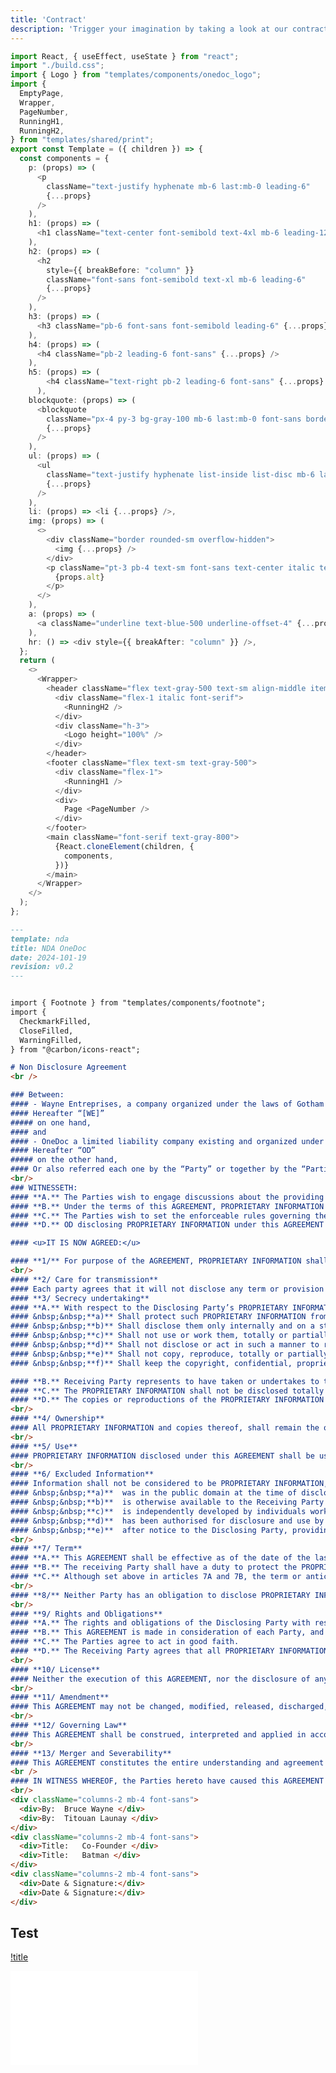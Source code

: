 ```yaml
---
title: 'Contract'
description: 'Trigger your imagination by taking a look at our contract template'
---
```


<CardGroup cols={2}>
<Card title="NDA Contract Code">
<CodeGroup>

```typescript index.tsx
import React, { useEffect, useState } from "react";
import "./build.css";
import { Logo } from "templates/components/onedoc_logo";
import {
  EmptyPage,
  Wrapper,
  PageNumber,
  RunningH1,
  RunningH2,
} from "templates/shared/print";
export const Template = ({ children }) => {
  const components = {
    p: (props) => (
      <p
        className="text-justify hyphenate mb-6 last:mb-0 leading-6"
        {...props}
      />
    ),
    h1: (props) => (
      <h1 className="text-center font-semibold text-4xl mb-6 leading-12" {...props} />
    ),
    h2: (props) => (
      <h2
        style={{ breakBefore: "column" }}
        className="font-sans font-semibold text-xl mb-6 leading-6"
        {...props}
      />
    ),
    h3: (props) => (
      <h3 className="pb-6 font-sans font-semibold leading-6" {...props} />
    ),
    h4: (props) => (
      <h4 className="pb-2 leading-6 font-sans" {...props} />
    ),
    h5: (props) => (
        <h4 className="text-right pb-2 leading-6 font-sans" {...props} />
      ),
    blockquote: (props) => (
      <blockquote
        className="px-4 py-3 bg-gray-100 mb-6 last:mb-0 font-sans border-l-2 border-l-gray-300 rounded-sm"
        {...props}
      />
    ),
    ul: (props) => (
      <ul
        className="text-justify hyphenate list-inside list-disc mb-6 last:mb-0"
        {...props}
      />
    ),
    li: (props) => <li {...props} />,
    img: (props) => (
      <>
        <div className="border rounded-sm overflow-hidden">
          <img {...props} />
        </div>
        <p className="pt-3 pb-4 text-sm font-sans text-center italic text-gray-400">
          {props.alt}
        </p>
      </>
    ),
    a: (props) => (
      <a className="underline text-blue-500 underline-offset-4" {...props} />
    ),
    hr: () => <div style={{ breakAfter: "column" }} />,
  };
  return (
    <>
      <Wrapper>
        <header className="flex text-gray-500 text-sm align-middle items-center">
          <div className="flex-1 italic font-serif">
            <RunningH2 />
          </div>
          <div className="h-3">
            <Logo height="100%" />
          </div>
        </header>
        <footer className="flex text-sm text-gray-500">
          <div className="flex-1">
            <RunningH1 />
          </div>
          <div>
            Page <PageNumber />
          </div>
        </footer>
        <main className="font-serif text-gray-800">
          {React.cloneElement(children, {
            components,
          })}
        </main>
      </Wrapper>
    </>
  );
};
```

```markdown index.mdx
---
template: nda
title: NDA OneDoc
date: 2024-101-19
revision: v0.2
---


import { Footnote } from "templates/components/footnote";
import {
  CheckmarkFilled,
  CloseFilled,
  WarningFilled,
} from "@carbon/icons-react";

# Non Disclosure Agreement
<br />

### Between:
#### - Wayne Entreprises, a company organized under the laws of Gotham with a head office located at Wayne Tower, Gotham City, represented by Mr Bruce Wayne, duly authorized.
#### Hereafter “[WE]”
##### on one hand,
#### and
#### - OneDoc a limited liability company existing and organized under the laws of California, USA with a head office located in San Francisco, California, United States of America, represented by its managing director, Mr Titouan Launay, duly authorized.
#### Hereafter “OD”
##### on the other hand,
#### Or also referred each one by the “Party” or together by the “Parties”.
<br/>
### WITNESSETH:
#### **A.** The Parties wish to engage discussions about the providing of development services to OneDoc by Wayne Entreprises. Hereafter the “Project”.
#### **B.** Under the terms of this AGREEMENT, PROPRIETARY INFORMATION need to be disclosed by OD.
#### **C.** The Parties wish to set the enforceable rules governing the transmission of PROPRIETARY INFORMATION by OD.
#### **D.** OD disclosing PROPRIETARY INFORMATION under this AGREEMENT is referred to herein as the Disclosing Party. The Party receiving PROPRIETARY INFORMATION under this AGREEMENT is referred to herein as the Receiving Party.

#### <u>IT IS NOW AGREED:</u>

#### **1/** For purpose of the AGREEMENT, PROPRIETARY INFORMATION shall mean all information OD will disclose as part of the Project, including but not limited to any and all business plans, sales information, methodologies, know-how, engineering studies, computer software and systems, and more generally technical, scientific, industrial, financial or marketing information, as they may be defined by the EU rules concerning the Business secrecy.
<br/>
#### **2/ Care for transmission**
#### Each party agrees that it will not disclose any term or provision of this AGREEMENT or provide the original or any copy of this AGREEMENT, to any third party, without the prior written approval of the other Party.
#### **3/ Secrecy undertaking**
#### **A.** With respect to the Disclosing Party’s PROPRIETARY INFORMATION and during the period of time set in article 7 hereafter, the Receiving party:
#### &nbsp;&nbsp;**a)** Shall protect such PROPRIETARY INFORMATION from unauthorized use or unauthorized or accidental disclosure by the exercise of the same degree of care as it employs to protect its own information of a like nature, but not less than reasonable care.
#### &nbsp;&nbsp;**b)** Shall disclose them only internally and on a strict need to know basis to members or employees informed about the confidential nature of the PROPRIETARY INFORMATION, engaged themselves by confidential undertakings, identical or similar to those contained in this AGREEMENT.
#### &nbsp;&nbsp;**c)** Shall not use or work them, totally or partially, other than for the Project, without the express written consent of the Disclosing Party.
#### &nbsp;&nbsp;**d)** Shall not disclose or act in such a manner to risk a disclosure thereof, either directly or indirectly, a.o. by reproduction, to any third party or to any person other than those listed in § b above.
#### &nbsp;&nbsp;**e)** Shall not copy, reproduce, totally or partially, when such copies or reproductions have not been agreed by prior written consent of the Disclosing Party.
#### &nbsp;&nbsp;**f)** Shall keep the copyright, confidential, proprietary, forbidden copies, and other mentions affixed upon media, originals or copies.

#### **B.** Receiving Party represents to have taken or undertakes to take necessary steps towards representatives or employees to allow them to comply with the undertakings set forth in this AGREEMENT.
#### **C.** The PROPRIETARY INFORMATION shall not be disclosed totally or partially to any third Party without the prior written consent of the Disclosing Party.
#### **D.** The copies or reproductions of the PROPRIETARY INFORMATION or part of them, or any media incorporating them, requires the prior written consent of the disclosing Party.
<br/>
#### **4/ Ownership**
#### All PROPRIETARY INFORMATION and copies thereof, shall remain the ownership of the Disclosing Party and shall be upon request of this last, to its choice, either returned or destroyed. The destruction shall be confirmed by written form to the Disclosing Party.
<br/>
#### **5/ Use** 
#### PROPRIETARY INFORMATION disclosed under this AGREEMENT shall be used by the Receiving Party solely for the implementation of the Project.
<br/>
#### **6/ Excluded Information** 
#### Information shall not be considered to be PROPRIETARY INFORMATION, and the Receiving Party shall not be liable for the use and disclosure thereof, if such information:
#### &nbsp;&nbsp;**a)**  was in the public domain at the time of disclosure, or thereafter comes into the public domain through no fault of the Receiving Party; or
#### &nbsp;&nbsp;**b)**  is otherwise available to the Receiving Party without restrictions on use and disclosure similar to those in this AGREEMENT; or
#### &nbsp;&nbsp;**c)**  is independently developed by individuals working for the Receiving Party, not concerned by the PROPRIETARY INFORMATION, as evidenced by written records.
#### &nbsp;&nbsp;**d)**  has been authorised for disclosure and use by the Disclosing Party.
#### &nbsp;&nbsp;**e)**  after notice to the Disclosing Party, providing a reasonable opportunity to contest disclosure, must be disclosed pursuant to the requirements of a governmental agency, a lawful subpoena or a court order. In the event that the PROPRIETARY INFORMATION is required to be disclosed pursuant to any court or government action or regulation, the Receiving Party shall: (1) promptly notify the Disclosing Party of such requirement in order to allow the Disclosing Party to assert whatever exclusions, exemptions, or protective measures that may be available to it under such action or regulation, (2) use diligent efforts to limit disclosure and to obtain confidential treatment or a protective order, and (3) allow the Disclosing Party to participate in the disclosure proceeding.
<br/>
#### **7/ Term** 
#### **A.** This AGREEMENT shall be effective as of the date of the last signature at the end hereof, and shall terminate 12 months from its effective date, but may be terminated earlier by either Party giving thirty (30) days prior written notice to the other Party. Termination shall not, however, affect the rights and obligations arising under this AGREEMENT with respect to PROPRIETARY INFORMATION disclosed hereunder.
#### **B.** The receiving Party shall have a duty to protect the PROPRIETARY INFORMATION of the Disclosing Party for a period of fifteen (15) months after receipt thereof, or until receipt of a written release of PROPRIETARY INFORMATION by the Disclosing Party, whichever first occurs.
#### **C.** Although set above in articles 7A and 7B, the term or anticipated termination of the AGREEMENT shall not relieve the Parties of their undertakings pursuant to article 3 above, as regards information received before the term or anticipated termination.
<br/>
#### **8/** Neither Party has an obligation to disclose PROPRIETARY INFORMATION hereunder or enter in a new agreement in the future. The Disclosing Party represents and warrants that it has the right to disclose the PROPRIETARY INFORMATION which it discloses under this AGREEMENT. 
<br/>
#### **9/ Rights and Obligations**
#### **A.** The rights and obligations of the Disclosing Party with respect to PROPRIETARY INFORMATION shall be defined exclusively by the terms of the present AGREEMENT irrespective of the language used for exchanges or mentioned on documents.
#### **B.** This AGREEMENT is made in consideration of each Party, and neither Party can assign totally or partially the rights and obligations thereof without the prior written consent of the other party, except in the case of assignment of a branch of business (assets assignment or supply), subject to obtaining undertakings from the third party to comply with all provisions set in this AGREEMENT. Any assignment made without respecting the above provisions will be null.
#### **C.** The Parties agree to act in good faith.
#### **D.** The Receiving Party agrees that all PROPRIETARY INFORMATION, without exception, is a matter for secrecy, which unauthorised disclosure may be punished by penal code or international rules.
<br/>
#### **10/ License**
#### Neither the execution of this AGREEMENT, nor the disclosure of any PROPRIETARY INFORMATION by one Party hereunder, shall be construed as granting to the other Party either a licence (expressly, by implication, estoppel, or otherwise) under, or any right of ownership in, such PROPRIETARY INFORMATION or in any invention, patent or patent application, or copyright, now or hereafter owned or controlled by the Disclosing Party.
<br/>
#### **11/ Amendment**
#### This AGREEMENT may not be changed, modified, released, discharged, abandoned, or assigned (in whole or in part) except by an instrument in writing signed by an authorized representative of each Party hereto.
<br/>
#### **12/ Governing Law**
#### This AGREEMENT shall be construed, interpreted and applied in accordance with the laws of France, before the French competent courts.
<br/>
#### **13/ Merger and Severability**
#### This AGREEMENT constitutes the entire understanding and agreement between the Parties relating to the subject matter hereof and supersedes and cancels any and all previous or collateral agreements, negotiations, commitments, representations or understandings between the parties with respect to this AGREEMENT and the subject matter hereof. If any of the provisions of this AGREEMENT are determined to be invalid under applicable law, they are, to that extent, deemed omitted. The invalidity of any portion of this AGREEMENT shall not render any other portion invalid.
<br />
#### IN WITNESS WHEREOF, the Parties hereto have caused this AGREEMENT to be executed in duplicate originals by their duly authorized representatives.
<br/> 
<div className="columns-2 mb-4 font-sans">
  <div>By:  Bruce Wayne </div>
  <div>By:  Titouan Launay </div>
</div>
<div className="columns-2 mb-4 font-sans">
  <div>Title:   Co-Founder </div>
  <div>Title:   Batman </div>   
</div>
<div className="columns-2 mb-4 font-sans">
  <div>Date & Signature:</div>
  <div>Date & Signature:</div>
</div>

```

</CodeGroup>
</Card>

<Card title="NDA Contract PDF">
    <object data="nda.pdf" type="application/pdf" />
</Card>
</CardGroup>

## Test
[!title](/templates/nda.pdf)

<embed src="/templates/nda.pdf" type="application/pdf" />

<object data="./nda.pdf" type="application/pdf" width="100%"/>
